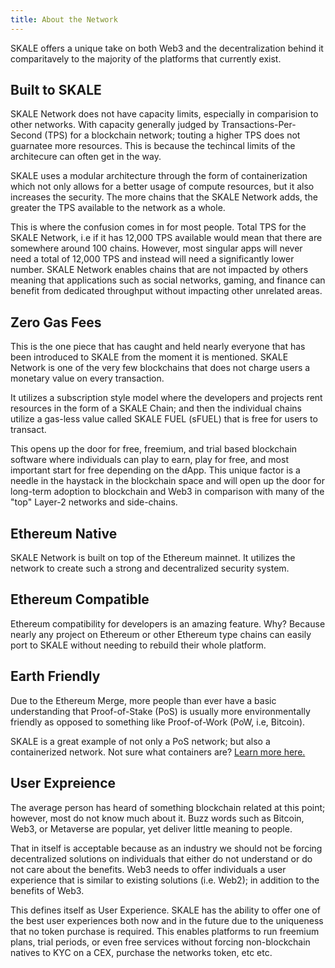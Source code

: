 ```yaml
---
title: About the Network
---
```


SKALE offers a unique take on both Web3 and the decentralization behind it comparitavely to the majority of the platforms that currently exist.

## Built to SKALE

SKALE Network does not have capacity limits, especially in comparision to other networks. With capacity generally judged by Transactions-Per-Second (TPS) for a blockchain network; touting a higher TPS does not guarnatee more resources. This is because the techincal limits of the architecure can often get in the way. 

SKALE uses a modular architecture through the form of containerization which not only allows for a better usage of compute resources, but it also increases the security. The more chains that the SKALE Network adds, the greater the TPS available to the network as a whole. 

This is where the confusion comes in for most people. Total TPS for the SKALE Network, i.e if it has 12,000 TPS available would mean that there are somewhere around 100 chains. However, most singular apps will never need a total of 12,000 TPS and instead will need a significantly lower number. SKALE Network enables chains that are not impacted by others meaning that applications such as social networks, gaming, and finance can benefit from dedicated throughput without impacting other unrelated areas.

## Zero Gas Fees

This is the one piece that has caught and held nearly everyone that has been introduced to SKALE from the moment it is mentioned. 
SKALE Network is one of the very few blockchains that does not charge users a monetary value on every transaction.

It utilizes a subscription style model where the developers and projects rent resources in the form of a SKALE Chain; and then the individual chains utilize a gas-less value called SKALE FUEL (sFUEL) that is free for users to transact. 

This opens up the door for free, freemium, and trial based blockchain software where individuals can play to earn, play for free, and most important start for free depending on the dApp. This unique factor is a needle in the haystack in the blockchain space and will open up the door for long-term adoption to blockchain and Web3 in comparison with many of the "top" Layer-2 networks and side-chains.

## Ethereum Native

SKALE Network is built on top of the Ethereum mainnet. It utilizes the network to create such a strong
and decentralized security system.

## Ethereum Compatible

Ethereum compatibility for developers is an amazing feature. Why? Because nearly any project on Ethereum or other Ethereum type chains can easily port to SKALE without needing to rebuild their whole platform. 

## Earth Friendly

Due to the Ethereum Merge, more people than ever have a basic understanding that Proof-of-Stake (PoS) is usually more environmentally friendly as opposed to something like Proof-of-Work (PoW, i.e, Bitcoin).

SKALE is a great example of not only a PoS network; but also a containerized network. Not sure what containers are? [Learn more here.](../general/containerization.mdx)

## User Expreience

The average person has heard of something blockchain related at this point; however, most do not know much about it. Buzz words such as Bitcoin, Web3, or Metaverse are popular, yet deliver little meaning to people. 

That in itself is acceptable because as an industry we should not be forcing decentralized solutions on individuals that either do not understand or do not care about the benefits. Web3 needs to offer individuals a user experience that is similar to existing solutions (i.e. Web2); in addition to the benefits of Web3. 

This defines itself as User Experience. SKALE has the ability to offer one of the best user experiences both now and in the future due to the uniqueness that no token purchase is required. This enables platforms to run freemium plans, trial periods, or even free services without forcing non-blockchain natives to KYC on a CEX, purchase the networks token, etc etc.

